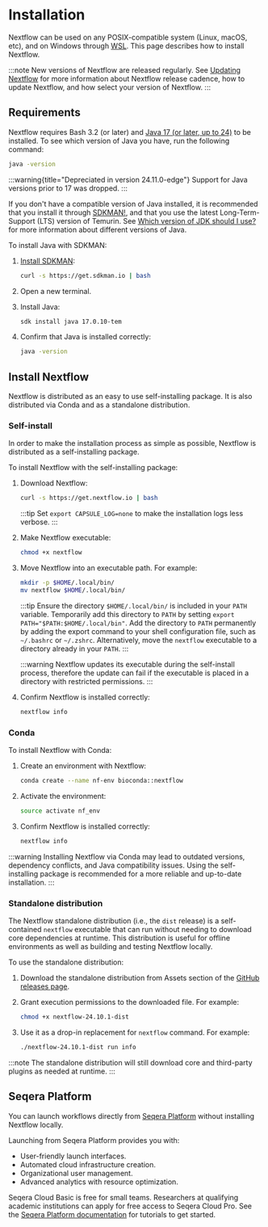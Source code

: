 # Installation

Nextflow can be used on any POSIX-compatible system (Linux, macOS, etc), and on Windows through [WSL](https://en.wikipedia.org/wiki/Windows_Subsystem_for_Linux). This page describes how to install Nextflow.

:::note
New versions of Nextflow are released regularly. See [Updating Nextflow][updating-nextflow] for more information about Nextflow release cadence, how to update Nextflow, and how select your version of Nextflow.
:::

## Requirements

Nextflow requires Bash 3.2 (or later) and [Java 17 (or later, up to 24)](http://www.oracle.com/technetwork/java/javase/downloads/index.html) to be installed. To see which version of Java you have, run the following command:

```bash
java -version
```

:::warning{title="Depreciated in version 24.11.0-edge"}
Support for Java versions prior to 17 was dropped.
:::

If you don't have a compatible version of Java installed, it is recommended that you install it through [SDKMAN!](https://sdkman.io/), and that you use the latest Long-Term-Support (LTS) version of Temurin. See [Which version of JDK should I use?](https://whichjdk.com/) for more information about different versions of Java.

To install Java with SDKMAN:

1. [Install SDKMAN](https://sdkman.io/install):

    ```bash
    curl -s https://get.sdkman.io | bash
    ```

2. Open a new terminal.

3. Install Java:

    ```bash
    sdk install java 17.0.10-tem
    ```

4. Confirm that Java is installed correctly:

    ```bash
    java -version
    ```

## Install Nextflow

Nextflow is distributed as an easy to use self-installing package. It is also distributed via Conda and as a standalone distribution.

### Self-install

In order to make the installation process as simple as possible, Nextflow is distributed as a self-installing package.

To install Nextflow with the self-installing package:

1. Download Nextflow:

    ```bash
    curl -s https://get.nextflow.io | bash
    ```

    :::tip
    Set `export CAPSULE_LOG=none` to make the installation logs less verbose.
    :::

2. Make Nextflow executable:

    ```bash
    chmod +x nextflow
    ```

3. Move Nextflow into an executable path. For example:

    ```bash
    mkdir -p $HOME/.local/bin/
    mv nextflow $HOME/.local/bin/
    ```

    :::tip
    Ensure the directory `$HOME/.local/bin/` is included in your `PATH` variable. Temporarily add this directory to `PATH` by setting `export PATH="$PATH:$HOME/.local/bin"`. Add the directory to `PATH` permanently by adding the export command to your shell configuration file, such as `~/.bashrc` or `~/.zshrc`. Alternatively, move the `nextflow` executable to a directory already in your `PATH`.
    :::

    :::warning
    Nextflow updates its executable during the self-install process, therefore the update can fail if the executable is placed in a directory with restricted permissions.
    :::

4. Confirm Nextflow is installed correctly:

    ```bash
    nextflow info
    ```

### Conda

To install Nextflow with Conda:

1. Create an environment with Nextflow:

    ```bash
    conda create --name nf-env bioconda::nextflow
    ```

2. Activate the environment:

    ```bash
    source activate nf_env
    ```

3. Confirm Nextflow is installed correctly:

    ```bash
    nextflow info
    ```

:::warning
Installing Nextflow via Conda may lead to outdated versions, dependency conflicts, and Java compatibility issues. Using the self-installing package is recommended for a more reliable and up-to-date installation.
:::

### Standalone distribution

The Nextflow standalone distribution (i.e., the `dist` release) is a self-contained `nextflow` executable that can run without needing to download core dependencies at runtime. This distribution is useful for offline environments as well as building and testing Nextflow locally.

To use the standalone distribution:

1. Download the standalone distribution from Assets section of the [GitHub releases page](https://github.com/nextflow-io/nextflow/releases).

2. Grant execution permissions to the downloaded file. For example:

    ```bash
    chmod +x nextflow-24.10.1-dist
    ```

3. Use it as a drop-in replacement for `nextflow` command. For example:

    ```bash
    ./nextflow-24.10.1-dist run info
    ```

:::note
The standalone distribution will still download core and third-party plugins as needed at runtime.
:::

## Seqera Platform

You can launch workflows directly from [Seqera Platform](https://seqera.io/platform/) without installing Nextflow locally.

Launching from Seqera Platform provides you with:

- User-friendly launch interfaces.
- Automated cloud infrastructure creation.
- Organizational user management.
- Advanced analytics with resource optimization.

Seqera Cloud Basic is free for small teams. Researchers at qualifying academic institutions can apply for free access to Seqera Cloud Pro.
See the [Seqera Platform documentation](https://docs.seqera.io/platform) for tutorials to get started.

[updating-nextflow]: /nextflow_docs/nextflow_repo/docs/upating-nextflow.mdx